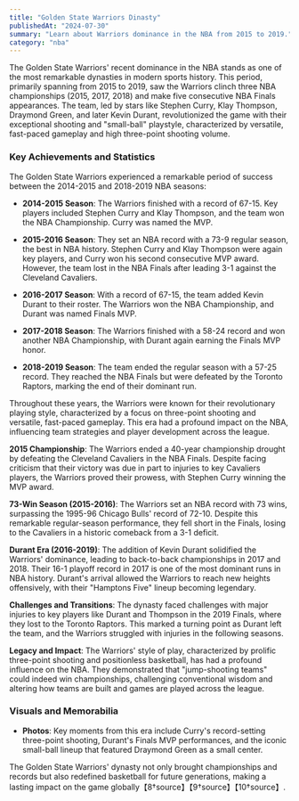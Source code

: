 ```yaml
---
title: "Golden State Warriors Dinasty"
publishedAt: "2024-07-30"
summary: "Learn about Warriors dominance in the NBA from 2015 to 2019."
category: "nba"
---
```


The Golden State Warriors' recent dominance in the NBA stands as one of the most remarkable dynasties in modern sports history. This period, primarily spanning from 2015 to 2019, saw the Warriors clinch three NBA championships (2015, 2017, 2018) and make five consecutive NBA Finals appearances. The team, led by stars like Stephen Curry, Klay Thompson, Draymond Green, and later Kevin Durant, revolutionized the game with their exceptional shooting and "small-ball" playstyle, characterized by versatile, fast-paced gameplay and high three-point shooting volume.

### Key Achievements and Statistics

The Golden State Warriors experienced a remarkable period of success between the 2014-2015 and 2018-2019 NBA seasons:

- **2014-2015 Season**: The Warriors finished with a record of 67-15. Key players included Stephen Curry and Klay Thompson, and the team won the NBA Championship. Curry was named the MVP.

- **2015-2016 Season**: They set an NBA record with a 73-9 regular season, the best in NBA history. Stephen Curry and Klay Thompson were again key players, and Curry won his second consecutive MVP award. However, the team lost in the NBA Finals after leading 3-1 against the Cleveland Cavaliers.

- **2016-2017 Season**: With a record of 67-15, the team added Kevin Durant to their roster. The Warriors won the NBA Championship, and Durant was named Finals MVP.

- **2017-2018 Season**: The Warriors finished with a 58-24 record and won another NBA Championship, with Durant again earning the Finals MVP honor.

- **2018-2019 Season**: The team ended the regular season with a 57-25 record. They reached the NBA Finals but were defeated by the Toronto Raptors, marking the end of their dominant run.

Throughout these years, the Warriors were known for their revolutionary playing style, characterized by a focus on three-point shooting and versatile, fast-paced gameplay. This era had a profound impact on the NBA, influencing team strategies and player development across the league.

**2015 Championship**: The Warriors ended a 40-year championship drought by defeating the Cleveland Cavaliers in the NBA Finals. Despite facing criticism that their victory was due in part to injuries to key Cavaliers players, the Warriors proved their prowess, with Stephen Curry winning the MVP award.

**73-Win Season (2015-2016)**: The Warriors set an NBA record with 73 wins, surpassing the 1995-96 Chicago Bulls' record of 72-10. Despite this remarkable regular-season performance, they fell short in the Finals, losing to the Cavaliers in a historic comeback from a 3-1 deficit.

**Durant Era (2016-2019)**: The addition of Kevin Durant solidified the Warriors' dominance, leading to back-to-back championships in 2017 and 2018. Their 16-1 playoff record in 2017 is one of the most dominant runs in NBA history. Durant's arrival allowed the Warriors to reach new heights offensively, with their "Hamptons Five" lineup becoming legendary.

**Challenges and Transitions**: The dynasty faced challenges with major injuries to key players like Durant and Thompson in the 2019 Finals, where they lost to the Toronto Raptors. This marked a turning point as Durant left the team, and the Warriors struggled with injuries in the following seasons.

**Legacy and Impact**: The Warriors' style of play, characterized by prolific three-point shooting and positionless basketball, has had a profound influence on the NBA. They demonstrated that "jump-shooting teams" could indeed win championships, challenging conventional wisdom and altering how teams are built and games are played across the league.

### Visuals and Memorabilia
- **Photos**: Key moments from this era include Curry's record-setting three-point shooting, Durant's Finals MVP performances, and the iconic small-ball lineup that featured Draymond Green as a small center.

The Golden State Warriors' dynasty not only brought championships and records but also redefined basketball for future generations, making a lasting impact on the game globally【8†source】【9†source】【10†source】.